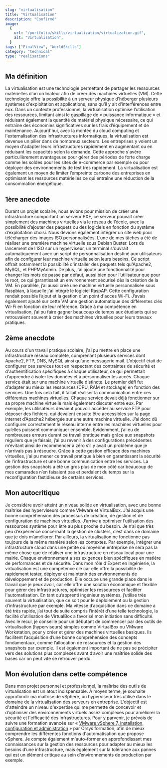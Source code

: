 ```yaml
---
slug: "virtualisation"
title: "Virtualisation"
description: "Confirmé"
image:
  {
    url: "/portfolio/skills/virtualization/virtualization.gif",
    alt: "Virtualisation",
  }
tags: ["FinalView", "WorldSkills"]
category: "technical"
type: "realisations"
---
```

## Ma définition
La virtualisation est une technologie permettant de partager les ressources matérielles d’un ordinateur afin de créer des machines virtuelles (VM). Cette technologie offre la possibilité à un serveur physique d’héberger plusieurs systèmes d'exploitation et applications, sans qu’il y ait d’interférences entre eux. Dans un contexte professionnel, la virtualisation optimise l’utilisation des ressources, limitant ainsi le gaspillage de « puissance informatique » et réduisant également la quantité de matériel physique nécessaire, ce qui entraîne des économies significatives sur les frais d’équipement et de maintenance.
Aujourd'hui, avec la montée du cloud computing et l'externalisation des infrastructures informatiques, la virtualisation est devenue un pilier dans de nombreux secteurs. Les entreprises y voient un moyen d'adapter leurs infrastructures rapidement en augmentant ou en réduisant les capacités selon la demande. Cette approche s'avère particulièrement avantageuse pour gérer des périodes de forte charge comme les soldes pour les sites de e-commerce par exemple ou pour déployer des environnements de test très rapidement.
La virtualisation est également un moyen de limiter l’empreinte carbone des entreprises en optimisant les ressources matérielles ce qui entraîne une réduction de la consommation énergétique.
## 1ère anecdote
Durant un projet scolaire, nous avions pour mission de créer une infrastructure comportant un serveur PXE, ce serveur pouvait créer simplement des machines virtuelles via le réseau de l’école, avec la possibilité d’ajouter des paquets ou des logiciels en fonction du système d’exploitation choisi. Nous devions également intégrer un site web pour télécharger des images ISO personnalisées.
L’une de mes tâches a été de réaliser une première machine virtuelle sous Debian Buster. Lors du lancement de l'ISO sur un hyperviseur, un terminal s'ouvrait automatiquement avec un script de personnalisation destiné aux utilisateurs afin de configurer leur machine virtuelle selon leurs besoins. Ce script offrait notamment la possibilité d'installer des paquets tels qu'Apache2, MySQL, et PHPMyAdmin. De plus, j'ai ajouté une fonctionnalité pour changer les mots de passe par défaut, aussi bien pour l’utilisateur que pour le root, ce qui garantissait un environnement sécurisé dès la création de la VM.
En parallèle, j’ai aussi créé une machine virtuelle personnalisée sous Raspbian, à laquelle j'ai intégré le logiciel RaspAP. Cette configuration rendait possible l’ajout et la gestion d’un point d'accès Wi-Fi. J’avais également ajouté sur cette VM une gestion automatique des différentes clés Wi-Fi en fonction de leur référence. Grâce à ma compétence en virtualisation, j’ai pu faire gagner beaucoup de temps aux étudiants qui se retrouvaient souvent à créer des machines virtuelles pour leurs travaux pratiques.
## 2ème anecdote
Au cours d'un travail pratique scolaire, j'ai pu mettre en place une infrastructure réseau complète, comprenant plusieurs services dont Apache2, FTP, DNS, MySQL ainsi qu’une messagerie mail. L’objectif était de configurer ces services tout en respectant des contraintes de sécurité et d'authentification spécifiques à chaque utilisateur, ce qui permettait d’apprendre à isoler les données et à personnaliser les accès. Chaque service était sur une machine virtuelle distincte.
Le premier défi fut d’adapter au mieux les ressources (CPU, RAM et stockage) en fonction des services. Une fois cela fait, il fallait réaliser la communication entre ces différentes machines virtuelles. Chaque service devait déjà fonctionner sur sa propre machine virtuelle mais également discuter entre eux. Par exemple, les utilisateurs devaient pouvoir accéder au service FTP pour déposer des fichiers, qui devaient ensuite être accessibles sur la page internet d’Apache2 hébergée sur une autre machine virtuelle. J’ai donc dû configurer correctement le réseau interne entre les machines virtuelles pour qu’elles puissent communiquer ensemble.
Evidemment, j’ai eu de nombreuses erreurs durant ce travail pratique mais grâce aux snapshots réguliers que je faisais, j’ai pu revenir à des configurations précédentes m’évitant ainsi de recommencer à zéro s’il y avait un problème que je n’arrivais pas à résoudre. Grâce à cette gestion efficace des machines virtuelles, j'ai pu mener ce travail pratique à bien en garantissant la sécurité de l'infrastructure et une bonne communication entre les services. La gestion des snapshots a été un gros plus de mon côté car beaucoup de mes camarades n’en faisaient pas et perdaient du temps sur la reconfiguration fastidieuse de certains services.
## Mon autocritique
Je considère avoir atteint un niveau solide en virtualisation, avec une bonne maîtrise des hyperviseurs comme VMware et VirtualBox. J’ai acquis une bonne compréhension des processus de création, de gestion et de configuration de machines virtuelles. J’arrive à optimiser l’utilisation des ressources système pour être au plus proche du besoin.
Je n’ai que très peu d’expérience concernant la gestion de clusters, c’est dans ce domaine que je dois m’améliorer. Par ailleurs, la virtualisation ne fonctionne pas toujours de la même manière selon les contextes. Par exemple, intégrer une infrastructure cloud dans une petite ou moyenne entreprise ne sera pas la même chose que de réaliser une infrastructure en réseau local pour une mairie. Chaque environnement a ses exigences bien spécifiques en matière de performances et de sécurité.
Dans mon rôle d'Expert en Ingénierie, la virtualisation est une compétence clé car elle offre la possibilité de rapidement tester, déployer et maintenir des environnements de développement et de production. Elle occupe une grande place dans le travail que je peux avoir, car elle offre une solution économique et flexible pour gérer des infrastructures, optimiser les ressources et faciliter l'automatisation. En tant qu’apprenti ingénieur systèmes, j’utilise très souvent la virtualisation, que ce soit pour le déploiement ou la gestion d’infrastructure par exemple.
Ma vitesse d’acquisition dans ce domaine a été très rapide, j’ai tout de suite compris l’intérêt d’une telle technologie, la facilité d’utilisation de VirtualBox a favorisé mon initiation sans difficulté. Avec le recul, je conseille pour un débutant de commencer par des outils de virtualisation (hyperviseurs) simples comme VirtualBox ou VMware Workstation, pour y créer et gérer des machines virtuelles basiques. Ils facilitent l’acquisition d’une bonne compréhension des concepts fondamentaux, comme l’allocation de ressources et la gestion des snapshots par exemple. Il est également important de ne pas se précipiter vers des solutions plus complexes avant d’avoir une maîtrise solide des bases car on peut vite se retrouver perdu.
## Mon évolution dans cette compétence
Dans mon projet personnel et professionnel, la maîtrise des outils de virtualisation est un atout indispensable. À moyen terme, je souhaite approfondir ma maîtrise de vSphere, un hyperviseur très utilisé dans le domaine de la virtualisation des serveurs en entreprise. L'objectif est d'atteindre un niveau d'expertise qui me permette de concevoir et d’optimiser des environnements virtuels assez complexes pour améliorer la sécurité et l'efficacité des infrastructures.
Pour y parvenir, je prévois de suivre une formation avancée sur « [VMware vSphere 7, installation, configuration et administration](https://www.orsys.fr/formation-vmware-vsphere-7-installation-configuration-et-administration.html) » par Orsys formation, afin de mieux comprendre les différentes fonctions d'automatisation que propose vSphere. Je compte également m'auto-former en approfondissant mes connaissances sur la gestion des ressources pour adapter au mieux les besoins d’une infrastructure, mais également sur la tolérance aux pannes qui est un élément critique au sein d’environnements de production par exemple.
